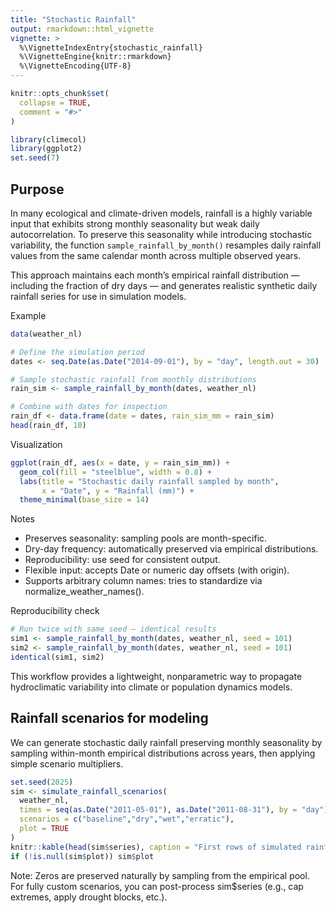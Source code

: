 ```yaml
---
title: "Stochastic Rainfall"
output: rmarkdown::html_vignette
vignette: >
  %\VignetteIndexEntry{stochastic_rainfall}
  %\VignetteEngine{knitr::rmarkdown}
  %\VignetteEncoding{UTF-8}
---
```


```r
knitr::opts_chunk$set(
  collapse = TRUE,
  comment = "#>"
)
```

```r
library(climecol)
library(ggplot2)
set.seed(7)
```

## Purpose

In many ecological and climate-driven models, rainfall is a highly variable input
that exhibits strong monthly seasonality but weak daily autocorrelation.
To preserve this seasonality while introducing stochastic variability, the function
`sample_rainfall_by_month()` resamples daily rainfall values from the same
calendar month across multiple observed years.

This approach maintains each month’s empirical rainfall distribution — including
the fraction of dry days — and generates realistic synthetic daily rainfall series
for use in simulation models.

Example

```r
data(weather_nl)

# Define the simulation period
dates <- seq.Date(as.Date("2014-09-01"), by = "day", length.out = 30)

# Sample stochastic rainfall from monthly distributions
rain_sim <- sample_rainfall_by_month(dates, weather_nl)

# Combine with dates for inspection
rain_df <- data.frame(date = dates, rain_sim_mm = rain_sim)
head(rain_df, 10)
```

Visualization

```r
ggplot(rain_df, aes(x = date, y = rain_sim_mm)) +
  geom_col(fill = "steelblue", width = 0.8) +
  labs(title = "Stochastic daily rainfall sampled by month",
       x = "Date", y = "Rainfall (mm)") +
  theme_minimal(base_size = 14)
```


Notes

-	Preserves seasonality: sampling pools are month-specific.
-	Dry-day frequency: automatically preserved via empirical distributions.
-	Reproducibility: use seed for consistent output.
-	Flexible input: accepts Date or numeric day offsets (with origin).
-	Supports arbitrary column names: tries to standardize via normalize_weather_names().

Reproducibility check

```r
# Run twice with same seed — identical results
sim1 <- sample_rainfall_by_month(dates, weather_nl, seed = 101)
sim2 <- sample_rainfall_by_month(dates, weather_nl, seed = 101)
identical(sim1, sim2)
```

This workflow provides a lightweight, nonparametric way to propagate
hydroclimatic variability into climate or population dynamics models.


## Rainfall scenarios for modeling

We can generate stochastic daily rainfall preserving monthly seasonality by sampling
within-month empirical distributions across years, then applying simple scenario multipliers.

```r
set.seed(2025)
sim <- simulate_rainfall_scenarios(
  weather_nl,
  times = seq(as.Date("2011-05-01"), as.Date("2011-08-31"), by = "day"),
  scenarios = c("baseline","dry","wet","erratic"),
  plot = TRUE
)
knitr::kable(head(sim$series), caption = "First rows of simulated rainfall series")
if (!is.null(sim$plot)) sim$plot
```

Note: Zeros are preserved naturally by sampling from the empirical pool.
For fully custom scenarios, you can post-process sim$series (e.g., cap extremes, apply drought blocks, etc.).










